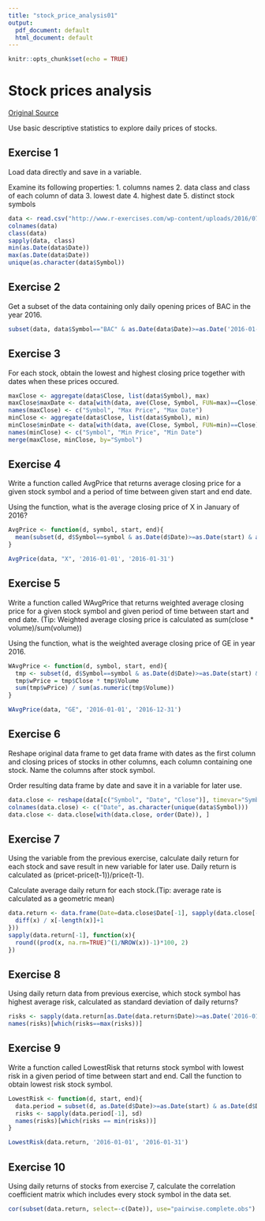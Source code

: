 ```yaml
---
title: "stock_price_analysis01"
output:
  pdf_document: default
  html_document: default
---
```


```r
knitr::opts_chunk$set(echo = TRUE)
```

# Stock prices analysis

[Original Source](http://www.r-exercises.com/2016/07/26/stock-prices-analysis-part-1-exercises/)

Use basic descriptive statistics to explore daily prices of stocks.

## Exercise 1 

Load data directly and save in a variable.

Examine its following properties:
1. columns names
2. data class and class of each column of data
3. lowest date
4. highest date
5. distinct stock symbols

```r
data <- read.csv("http://www.r-exercises.com/wp-content/uploads/2016/07/data.csv", header=TRUE, sep=',')
colnames(data)
class(data)
sapply(data, class)
min(as.Date(data$Date))
max(as.Date(data$Date))
unique(as.character(data$Symbol))
```


## Exercise 2

Get a subset of the data containing only daily opening prices of BAC in the year 2016.

```r
subset(data, data$Symbol=="BAC" & as.Date(data$Date)>=as.Date('2016-01-01') & as.Date(data$Date)<=as.Date('2016-12-31'))$Open
```

## Exercise 3

For each stock, obtain the lowest and highest closing price together with dates when these prices occured. 

```r
maxClose <- aggregate(data$Close, list(data$Symbol), max)
maxClose$maxDate <- data[with(data, ave(Close, Symbol, FUN=max)==Close), 2]
names(maxClose) <- c("Symbol", "Max Price", "Max Date")
minClose <- aggregate(data$Close, list(data$Symbol), min)
minClose$minDate <- data[with(data, ave(Close, Symbol, FUN=min)==Close), 2]
names(minClose) <- c("Symbol", "Min Price", "Min Date")
merge(maxClose, minClose, by="Symbol")
```

## Exercise 4

Write a function called AvgPrice that returns average closing price for a given stock symbol and a period of time between given start and end date.

Using the function, what is the average closing price of X in January of 2016?

```r
AvgPrice <- function(d, symbol, start, end){
  mean(subset(d, d$Symbol==symbol & as.Date(d$Date)>=as.Date(start) & as.Date(d$Date)<=as.Date(end))$Close)
}

AvgPrice(data, "X", '2016-01-01', '2016-01-31')
```

## Exercise 5

Write a function called WAvgPrice that returns weighted average closing price for a given stock symbol and given period of time between start and end date. (Tip: Weighted average closing price is calculated as sum(close * volume)/sum(volume))

Using the function, what is the weighted average closing price of GE in year 2016.

```r
WAvgPrice <- function(d, symbol, start, end){
  tmp <- subset(d, d$Symbol==symbol & as.Date(d$Date)>=as.Date(start) & as.Date(d$Date)<=as.Date(end))
  tmp$wPrice = tmp$Close * tmp$Volume
  sum(tmp$wPrice) / sum(as.numeric(tmp$Volume))
}

WAvgPrice(data, "GE", '2016-01-01', '2016-12-31')
```

## Exercise 6

Reshape original data frame to get data frame with dates as the first column and closing prices of stocks in other columns, each column containing one stock. Name the columns after stock symbol.

Order resulting data frame by date and save it in a variable for later use.

```r
data.close <- reshape(data[c("Symbol", "Date", "Close")], timevar="Symbol", idvar="Date", direction="wide")
colnames(data.close) <- c("Date", as.character(unique(data$Symbol)))
data.close <- data.close[with(data.close, order(Date)), ]
```

## Exercise 7

Using the variable from the previous exercise, calculate daily return for each stock and save result in new variable for later use. Daily return is calculated as (pricet-price(t-1))/price(t-1).

Calculate average daily return for each stock.(Tip: average rate is calculated as a geometric mean)

```r
data.return <- data.frame(Date=data.close$Date[-1], sapply(data.close[-1], function(x){
  diff(x) / x[-length(x)]+1
}))
sapply(data.return[-1], function(x){
  round((prod(x, na.rm=TRUE)^(1/NROW(x))-1)*100, 2)
})
```

## Exercise 8

Using daily return data from previous exercise, which stock symbol has highest average risk, calculated as standard deviation of daily returns?

```r
risks <- sapply(data.return[as.Date(data.return$Date)>=as.Date('2016-01-01') & as.Date(data.return$Date) <= as.Date('2016-01-31'), -1], sd)
names(risks)[which(risks==max(risks))]
```

## Exercise 9

Write a function called LowestRisk that returns stock symbol with lowest risk in a given period of time between start and end. Call the function to obtain lowest risk stock symbol.

```r
LowestRisk <- function(d, start, end){
  data.period = subset(d, as.Date(d$Date)>=as.Date(start) & as.Date(d$Date)<=as.Date(end))
  risks <- sapply(data.period[-1], sd)
  names(risks)[which(risks == min(risks))]
}

LowestRisk(data.return, '2016-01-01', '2016-01-31')
```

## Exercise 10

Using daily returns of stocks from exercise 7, calculate the correlation coefficient matrix which includes every stock symbol in the data set.
 
```r
cor(subset(data.return, select=-c(Date)), use="pairwise.complete.obs")
```

